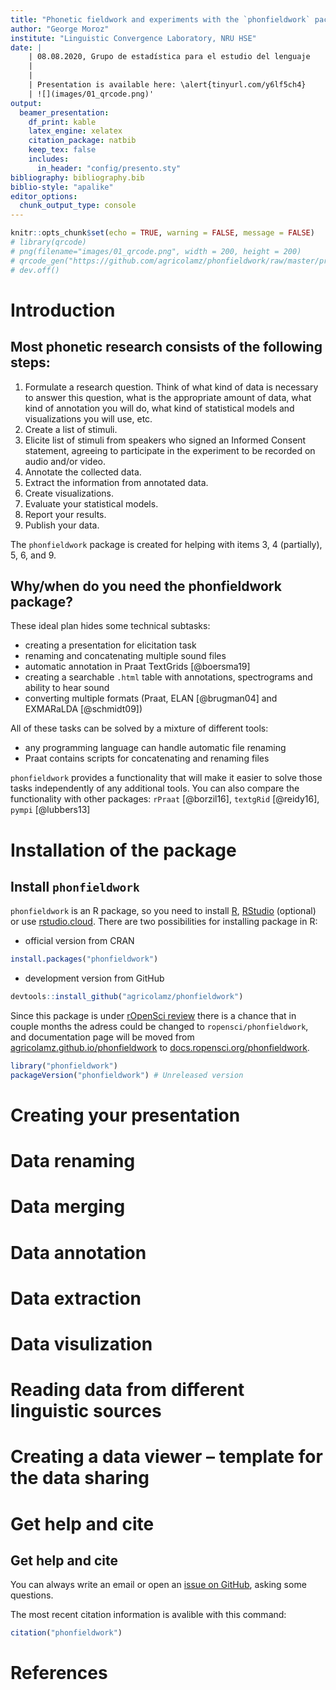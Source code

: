 ```yaml
---
title: "Phonetic fieldwork and experiments with the `phonfieldwork` package for R"
author: "George Moroz"
institute: "Linguistic Convergence Laboratory, NRU HSE"
date: |
    | 08.08.2020, Grupo de estadística para el estudio del lenguaje
    |
    |
    | Presentation is available here: \alert{tinyurl.com/y6lf5ch4}
    | ![](images/01_qrcode.png)'
output: 
  beamer_presentation:
    df_print: kable
    latex_engine: xelatex
    citation_package: natbib
    keep_tex: false
    includes:
      in_header: "config/presento.sty"
bibliography: bibliography.bib
biblio-style: "apalike"
editor_options: 
  chunk_output_type: console
---
```


```r
knitr::opts_chunk$set(echo = TRUE, warning = FALSE, message = FALSE)
# library(qrcode)
# png(filename="images/01_qrcode.png", width = 200, height = 200)
# qrcode_gen("https://github.com/agricolamz/phonfieldwork/raw/master/presentations/2020.08.08_Grupo_de_estad%C3%ADstica_para_el_estudio_del_lenguaje/2020.08.08_Grupo_de_estad%C3%ADstica_para_el_estudio_del_lenguaje_moroz_phonfieldwork.pdf")
# dev.off()
```

# Introduction

## Most phonetic research consists of the following steps:

1. Formulate a research question. Think of what kind of data is necessary to answer this question, what is the appropriate amount of data, what kind of annotation you will do, what kind of statistical models and visualizations you will use, etc.
2. Create a list of stimuli.
3. Elicite list of stimuli from speakers who signed an Informed Consent statement, agreeing to participate in the experiment to be recorded on audio and/or video.
4. Annotate the collected data.
5. Extract the information from annotated data.
6. Create visualizations.
7. Evaluate your statistical models.
8. Report your results.
9. Publish your data. \pause

The `phonfieldwork` package is created for helping with items 3, 4 (partially), 5, 6, and 9.

## Why/when do you need the phonfieldwork package?

These ideal plan hides some technical subtasks:

* creating a presentation for elicitation task
* renaming and concatenating multiple sound files
* automatic annotation in Praat TextGrids [@boersma19]
* creating a searchable `.html` table with annotations, spectrograms and ability to hear sound
* converting multiple formats (Praat, ELAN [@brugman04] and EXMARaLDA [@schmidt09]) \pause

All of these tasks can be solved by a mixture of different tools:

* any programming language can handle automatic file renaming
* Praat contains scripts for concatenating and renaming files \pause

`phonfieldwork` provides a functionality that will make it easier to solve those tasks independently of any additional tools. You can also compare the functionality with other packages: `rPraat` [@borzil16], `textgRid` [@reidy16], `pympi` [@lubbers13]

# Installation of the package

## Install `phonfieldwork`

`phonfieldwork` is an R package, so you need to install [R](https://cloud.r-project.org/), [RStudio](https://rstudio.com/products/rstudio/download/#download) (optional) or use [rstudio.cloud](rstudio.cloud). There are two possibilities for installing package in R:

* official version from CRAN

```r
install.packages("phonfieldwork")
```

* development version from GitHub

```r
devtools::install_github("agricolamz/phonfieldwork")
```

\pause

Since this package is under [rOpenSci review](https://github.com/ropensci/software-review/issues/385) there is a chance that in couple months the adress could be changed to `ropensci/phonfieldwork`, and documentation page will be moved from [agricolamz.github.io/phonfieldwork](agricolamz.github.io/phonfieldwork) to
[docs.ropensci.org/phonfieldwork](docs.ropensci.org/phonfieldwork).

```r
library("phonfieldwork")
packageVersion("phonfieldwork") # Unreleased version
```

# Creating your presentation

# Data renaming

# Data merging

# Data annotation

# Data extraction

# Data visulization

# Reading data from different linguistic sources

# Creating a data viewer -- template for the data sharing

# Get help and cite

## Get help and cite

You can always write an email or open an [issue on GitHub](https://github.com/agricolamz/phonfieldwork/issues), asking some questions.

The most recent citation information is avalible with this command:

```r
citation("phonfieldwork")
```

# References {.allowframebreaks}
